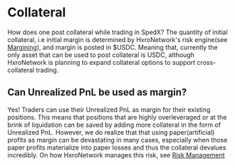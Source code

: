 # Collateral

How does one post collateral while trading in SpedX? The quantity of initial collateral, i.e initial margin is determined by
HxroNetwork's risk engine(see [Margining](/dex-concepts/margining)), and margin is posted in $USDC. Meaning that, currently the only asset
that can be used to post collateral is USDC, although HxroNetwork is planning to expand collateral options to support cross-collateral
trading.

## Can Unrealized PnL be used as margin?

Yes! Traders can use their Unrealized PnL as margin for their existing positions. This means that positions that are highly overleveraged
or at the brink of liquidation can be saved by adding more collateral in the form of Unrealized PnL. However, we do realize that
that using paper(artificial) profits as margin can be devastating in many cases, especially when those paper profits materialize into paper
losses and thus the collateral devalues incredibly. On how HxroNetwork manages this risk, see [Risk Management](/dex-concepts/risk-management)
